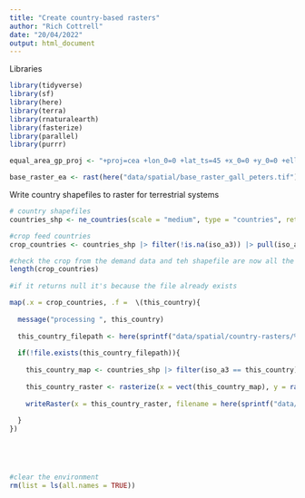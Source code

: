 ```yaml
---
title: "Create country-based rasters"
author: "Rich Cottrell"
date: "20/04/2022"
output: html_document
---
```

Libraries
```r
library(tidyverse)
library(sf)
library(here)
library(terra)
library(rnaturalearth)
library(fasterize)
library(parallel)
library(purrr)

equal_area_gp_proj <- "+proj=cea +lon_0=0 +lat_ts=45 +x_0=0 +y_0=0 +ellps=WGS84 +units=m +no_defs"

base_raster_ea <- rast(here("data/spatial/base_raster_gall_peters.tif"))

```


Write country shapefiles to raster for terrestrial systems

```r

# country shapefiles
countries_shp <- ne_countries(scale = "medium", type = "countries", returnclass = "sf")

#crop feed countries
crop_countries <- countries_shp |> filter(!is.na(iso_a3)) |> pull(iso_a3) |> unique()

#check the crop from the demand data and teh shapefile are now all the same
length(crop_countries)
  
#if it returns null it's because the file already exists

map(.x = crop_countries, .f =  \(this_country){
  
  message("processing ", this_country)
  
  this_country_filepath <- here(sprintf("data/spatial/country-rasters/%s.tif", this_country))
  
  if(!file.exists(this_country_filepath)){
    
    this_country_map <- countries_shp |> filter(iso_a3 == this_country) |> mutate(iso_n3 = as.double(iso_n3))
    
    this_country_raster <- rasterize(x = vect(this_country_map), y = rast(res=0.5, crs = "EPSG:4326"))
    
    writeRaster(x = this_country_raster, filename = here(sprintf("data/spatial/country-rasters/%s.tif", this_country)), overwrite=TRUE)
    
  }
})





#clear the environment
rm(list = ls(all.names = TRUE))
```

